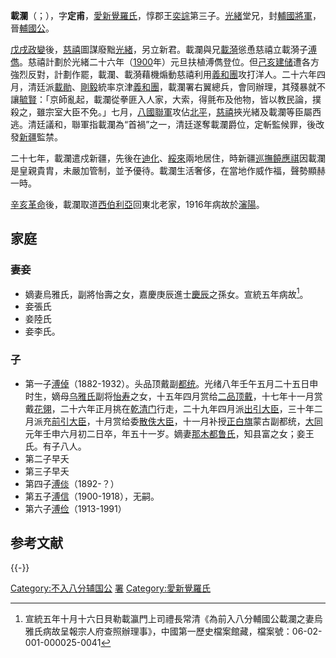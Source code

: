 {{Manchu name|[[爱新觉罗氏|爱新觉罗]]}}
{{東亞男性歷史人物
|名稱 =载澜
|身份 =
|國家 = {{QING}}
|時代 =
|主君 =
|屆數 =
|最高職務 =
|前任 = 
|繼任 = 
|圖片名稱 =
|圖片大小 =
|圖片說明 =
|氏 =
|姓 =爱新觉罗
|穆坤= <!--清代八旗满洲人物专用-->
|名 =载澜
|姓名 =
|字 =定甫
|號=
|名乘 = <!--琉球士族用-->
|官職 =
|封爵 =封[[辅国将军|辅国将军]]，晋[[辅国公|辅国公]]
|封號 =[[不入八分輔國公|不入八分輔國公]]
|位階 =
|御稱號 = <!--日本皇族之稱號-->
|宮號1 = <!--日本皇族之宮號-->
|宮號2 = <!--朝鮮王族之宮號-->
|封地 =
|神號 =
|尊號 =
|族裔 = 
|信仰 = <!--指的是宗教信仰-->
|旗籍 = <!--清代八旗人物专用-->
|氏族 =
|籍貫 =
|本貫 = <!--朝鮮人用-->
|世居地= <!--清代八旗人物专用-->
|世居地/穆坤= <!--专门用于清代八旗满洲人物世居地和穆坤相同时-->
|祖籍 =
|本籍 =
|出身地 =
|府邸 =
|世系 = 
|初名 =
|乳名 = <!--日本、朝鮮、琉球以外人物用-->
|幼名 = <!--日本人用-->
|兒名 = <!--朝鮮人用-->
|童名 = <!--琉球人用-->
|小字 =
|別名 =
|法號 =
|院號 =
|其他名號 =
|出生日期 =1856年
|出生地點 =
|婚年 =
|逝世日期 ={{Death year and age|1916|1856}}
|逝世地點 = {{CHN-1912}}[[奉天省|奉天省]][[奉天市|奉天市]]
|廟號 =
|諡號 =
|墓葬 =
|祠廟 =
|父親 =惇勤亲王[[奕誴|奕誴]]
|嫡母 =
|母親 =
|繼父=
|繼母=
|養父=
|養母=
|猶父= <!--日本人用-->
|烏帽子親= <!--日本人、琉球人用-->
|元配 =
|正室 =
|妻 =
|繼室 =
|平妻 =
|側室 =
|元配之父 =
|元配之嫡母 =
|元配之母 =
|正室之父 =
|正室之嫡母 =
|正室之母 =
|妻之父 =
|妻之嫡母 =
|妻之母 =
|繼室之父 =
|繼室之嫡母 =
|繼室之母 =
|平妻之父 =
|平妻之嫡母 =
|平妻之母 =
|兄弟 =長兄：郡王銜貝勒[[载濂|载濂]]<br>二兄：端郡王[[载漪|载漪]]<br>四弟：貝勒[[载瀛|载瀛]]<br>五弟：不入八分輔國公銜二等鎮國將軍[[载津|载津]]
|姊妹 =
|嫡兄弟 =
|嫡姊妹 =
|庶兄弟 =
|庶姊妹 =
|同胞兄弟 =
|同胞姊妹 =
|異母兄弟 =
|異母姊妹 =
|異父兄弟 =
|異父姊妹 =
|繼兄弟 =
|繼姊妹 =
|子 =
|女 =
|嫡子 =
|嫡女 =
|庶子 =
|庶女 =
|養子 =
|養女 =
|猶子 = <!--日本人用-->
|婿養子 = <!--日本人用-->
|烏帽子子 = <!--日本人用-->
|繼子 =
|繼女 =
|其他親屬 =祖父：[[道光帝|道光帝]]<br>祖母：[[祥妃|祥妃]]钮祜禄氏
|出身 = <!---此处指科举出身--->
|功名 = 
|經歷 = 
|著作 =
|注釋 =
}}'''載瀾'''（{{lang-mnc|ᡯᠠᡳ<br> ᠯᠠᠨ|v=Dzai Lan|a=Zai Lan}}；{{bd|1856年||1916年|catIdx=Z}}），字'''定甫'''，[[愛新覺羅氏|愛新覺羅氏]]，惇郡王[[奕誴|奕誴]]第三子。[[光緒|光緒]]堂兄，封[[輔國將軍|輔國將軍]]，晉[[輔國公|輔國公]]。

[[戊戌政變|戊戌政變]]後，[[慈禧|慈禧]]圖謀廢黜[[光緒|光緒]]，另立新君。載瀾與兄[[載漪|載漪]]慫恿慈禧立載漪子[[溥儁|溥儁]]。慈禧計劃於光緒二十六年（[[1900|1900]]年）元旦扶植溥儁登位。但[[己亥建储|己亥建储]]遭各方強烈反對，計劃作罷，載瀾、載漪藉機煽動慈禧利用[[義和團|義和團]]攻打洋人。二十六年四月，清廷派[[載勛|載勛]]、[[剛毅|剛毅]]統率京津[[義和團|義和團]]，載瀾署右翼總兵，會同辦理，其殘暴就不讓[[毓賢|毓賢]]：「京師亂起，載瀾從拳匪入人家，大索，得氈布及他物，皆以教民論，撲殺之，雖宗室大臣不免。」七月，[[八國聯軍|八國聯軍]]攻佔[[北平|北平]]，[[慈禧|慈禧]]挾光緒及載瀾等臣屬西逃。清廷議和，聯軍指載瀾為“首禍”之一，清廷遂奪載瀾爵位，定斬監候罪，後改發[[新疆|新疆]]監禁。

二十七年，載瀾遣戍新疆，先後在[[迪化|迪化]]、[[綏來|綏來]]兩地居住，時新疆[[巡撫|巡撫]][[饒應祺|饒應祺]]因載瀾是皇親貴胄，未嚴加管制，並予優待。載瀾生活奢侈，在當地作威作福，聲勢顯赫一時。

[[辛亥革命|辛亥革命]]後，載瀾取道[[西伯利亞|西伯利亞]]回東北老家，1916年病故於[[瀋陽|瀋陽]]。

==家庭==
===妻妾===

*嫡妻烏雅氏，副將怡壽之女，嘉慶庚辰進士[[慶辰|慶辰]]之孫女。宣統五年病故<ref> 宣統五年十月十六日貝勒載瀛門上司禮長常清《為前入八分輔國公載瀾之妻烏雅氏病故呈報宗人府查照辦理事》，中國第一歷史檔案館藏，檔案號：06-02-001-000025-0041 </ref>。
*妾張氏
*妾陸氏
*妾李氏。
===子===
*第一子[[溥倬|溥倬]]（1882-1932）。头品顶戴副[[都统|都统]]。光绪八年壬午五月二十五日申时生，嫡母[[乌雅氏|乌雅氏]]副将[[怡寿|怡寿]]之女，十五年四月赏给[[二品顶戴|二品顶戴]]，十七年十一月赏戴[[花翎|花翎]]，二十六年正月挑在[[乾清门|乾清门]]行走，二十九年四月派[[出引大臣|出引大臣]]，三十年二月派充[[前引大臣|前引大臣]]，十月赏给委[[散佚大臣|散佚大臣]]，十一月补授[[正白旗|正白旗]]蒙古副都统，[[大同_(滿洲國)|大同]]元年壬申六月初二日卒，年五十一岁。嫡妻[[那木都鲁氏|那木都鲁氏]]，知县富之女；妾王氏。有子八人。 
*第二子早夭 
*第三子早夭 
*第四子[[溥倓|溥倓]]（1892-？）
*第五子[[溥信|溥信]]（1900-1918），无嗣。 
*第六子[[溥俭|溥俭]]（1913-1991）

==参考文献==
{{Reflist}}

{{-}}
{{光緒朝辛丑條約滅洋死難獲咎諸臣}}
{{DEFAULTSORT:Zai載}}
[[Category:不入八分辅国公|Category:不入八分辅国公]]
[[Category:步軍營右翼總兵|署]]
[[Category:愛新覺羅氏|Category:愛新覺羅氏]]